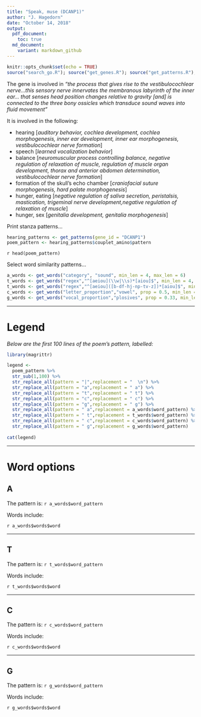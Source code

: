```yaml
---
title: "Speak, muse (DCANP1)"
author: "J. Hagedorn"
date: "October 14, 2018"
output: 
  pdf_document:
    toc: true
  md_document:
    variant: markdown_github
---
```


```r
knitr::opts_chunk$set(echo = TRUE)
source("search_go.R"); source("get_genes.R"); source("get_patterns.R"); source("get_words.R")
```

The gene is involved in *"the process that gives rise to the vestibulocochlear nerve...this sensory nerve innervates the membranous labyrinth of the inner ear... that senses head position changes relative to gravity [and] is connected to the three bony ossicles which transduce sound waves into fluid movement"*

It is involved in the following:

- hearing [*auditory behavior, cochlea development, cochlea morphogenesis, inner ear development, inner ear morphogenesis, vestibulocochlear nerve formation*]
- speech [*learned vocalization behavior*]
- balance [*neuromuscular process controlling balance, negative regulation of relaxation of muscle, regulation of muscle organ development, thorax and anterior abdomen determination, vestibulocochlear nerve formation*]
- formation of the skull's echo chamber [*craniofacial suture morphogenesis, hard palate morphogenesis*]
- hunger, eating [*negative regulation of saliva secretion, peristalsis, mastication, trigeminal nerve development,negative regulation of relaxation of muscle*]
- hunger, sex [*genitalia development, genitalia morphogenesis*]

Print stanza patterns...

```r
hearing_patterns <- get_patterns(gene_id = "DCANP1")
poem_pattern <- hearing_patterns$couplet_amino$pattern
```

`r head(poem_pattern)`

Select word similarity patterns...
```r
a_words <- get_words("category", "sound", min_len = 4, max_len = 6)
t_words <- get_words("regex","^[aeiou](\\w|\\s)*[aiou]$", min_len = 4, max_len = 6) 
t_words <- get_words("regex","^[aeiou]([b-df-hj-np-tv-z])*[aiou]$", min_len = 4, max_len = 6)
c_words <- get_words("letter_proportion","vowel", prop = 0.5, min_len = 6, max_len = 10)
g_words <- get_words("vocal_proportion","plosives", prop = 0.33, min_len = 4, max_len = 9) 
```

---

# Legend

*Below are the first 100 lines of the poem's pattern, labelled:*

```r
library(magrittr)

legend <- 
  poem_pattern %>%
  str_sub(1,100) %>%
  str_replace_all(pattern = "|",replacement = "  \n") %>%
  str_replace_all(pattern = "a",replacement = " a") %>%
  str_replace_all(pattern = "t",replacement = " t") %>%
  str_replace_all(pattern = "c",replacement = " c") %>%
  str_replace_all(pattern = "g",replacement = " g") %>%
  str_replace_all(pattern = " a",replacement = a_words$word_pattern) %>%
  str_replace_all(pattern = " t",replacement = t_words$word_pattern) %>%
  str_replace_all(pattern = " c",replacement = c_words$word_pattern) %>%
  str_replace_all(pattern = " g",replacement = g_words$word_pattern) 
  
cat(legend)
```


---

# Word options

## A

The pattern is: `r a_words$word_pattern`

Words include:

`r a_words$words$word`

---

## T

The pattern is: `r t_words$word_pattern`

Words include:

`r t_words$words$word`

---

## C

The pattern is: `r c_words$word_pattern`

Words include:

`r c_words$words$word`

---

## G

The pattern is: `r g_words$word_pattern`

Words include:

`r g_words$words$word`
